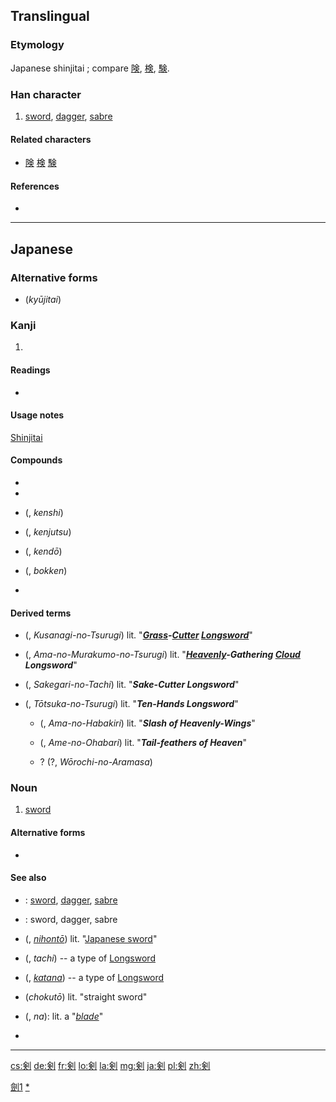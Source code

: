 {{also|劍|剑}}
==Translingual==
{{ja-forms|剣|[[剑]]|[[劍]]}}

===Etymology===
Japanese shinjitai {{Han simp|劍|f=僉|t=㑒}}; compare [[険]], [[検]], [[験]].

===Han character===
{{Han char|rn=18|rad=刀|as=08|sn=10|four=|canj=人人中弓 (OOLN), X人人中弓 (XOOLN)|ids=⿰[[㑒]][[刂]]}}

# [[sword]], [[dagger]], [[sabre]]

====Related characters====
* [[険]] [[検]] [[験]]

====References====
* {{Han ref|kx=0141.411|dkj=02076|dj=0321.130|hdz=10345.040|uh=5263|ud=21091}}

----

==Japanese==

===Alternative forms===
* {{l|ja|劍}} (''kyūjitai'')

===Kanji===
{{ja-kanji|grade=c|rs=刀08}}

# {{defn|lang=ja|sort=刀08}}

====Readings====
* {{ja-readings|on={{l|ja|けん}} (ken)|kun={{l|ja|つるぎ}} (tsurugi)}}

====Usage notes====
[[shinjitai|Shinjitai]]

====Compounds====
* {{l|ja|剣客}}
* {{l|ja|剣豪}}
* {{l|ja|剣士}} ({{l|ja|けんし}}, ''kenshi'')
* {{l|ja|剣術}} ({{l|ja|けんじゅつ}}, ''kenjutsu'')
* {{l|ja|剣道}} ({{l|ja|けんどう}}, ''kendō'')
* {{l|ja|木剣}} ({{l|ja|ぼっけん}}, ''bokken'')
* {{l|ja|心剣}}

==== Derived terms ====
* {{l|ja|草薙の剣}} ({{l|ja|くさなきのつるぎ}}, ''Kusanagi-no-Tsurugi'') lit. "'''''[[grass|Grass]]-[[cutter|Cutter]] [[longsword|Longsword]]'''''"
* {{l|ja|天叢雲の剣}} ({{l|ja|あまむらくもつるぎ}}, ''Ama-no-Murakumo-no-Tsurugi'') lit. "'''''[[heaven|Heavenly]]-Gathering [[cloud|Cloud]] Longsword'''''"
* {{l|ja|酒刈の太刀}} ({{l|ja|さけかりのたち}}, ''Sakegari-no-Tachi'') lit. "'''''Sake-Cutter Longsword'''''"
* {{l|ja|十拳の剣}} ({{l|ja|とおつかのつるぎ}}, ''Tōtsuka-no-Tsurugi'') lit. "'''''Ten-Hands Longsword'''''"
** {{l|ja|天羽々斬}} ({{l|ja|あまのは々ぎり}}, ''Ama-no-Habakiri'') lit. "'''''Slash of Heavenly-Wings'''''"
** {{l|ja|天の尾羽張}} ({{l|ja|あめのおは々り}}, ''Ame-no-Ohabari'') lit. "'''''Tail-feathers of Heaven'''''"
** ? (?{{l|ja|ぎのあらまさ}}, ''Wōrochi-no-Aramasa'')

===Noun===
{{ja-noun|k|hira=けん|rom=ken}}

# [[sword]]

====Alternative forms====
* {{l|ja|つるぎ}}

==== See also ====
* {{l|ja|劍}}: [[sword]], [[dagger]], [[sabre]]
* {{l|ja|剑}}: sword, dagger, sabre
* {{l|ja|日本刀}} ({{l|ja|にほんとう}}, ''[[nihontō]]'') lit. "[[wikiedia:Japanese sword|Japanese sword]]"
* {{l|ja|太刀}} ({{l|ja|たち}}, ''tachi'') -- a type of [[longsword|Longsword]]
* {{l|ja|刀}} ({{l|ja|かたな}}, ''[[katana]]'') -- a type of [[longsword|Longsword]]
* {{l|ja|直刀}} (''chokutō'') lit. "straight sword"
* {{l|ja|刃}} ({{l|ja|な}}, ''na''): lit. a "''[[blade]]''"
* {{l|ja|刀身}}

----

[[Category:CJKV characters simplified differently in Japan and China|劍1]]
[[Category:ja:Swords|*]]

[[cs:剣]]
[[de:剣]]
[[fr:剣]]
[[lo:剣]]
[[la:剣]]
[[mg:剣]]
[[ja:剣]]
[[pl:剣]]
[[zh:剣]]